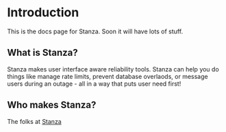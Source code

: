 # Introduction
 
This is the docs page for Stanza. Soon it will have lots of stuff.

## What is Stanza?

Stanza makes user interface aware reliability tools. Stanza can help you do things like manage rate limits, prevent database overlaods, or message users during an outage - all in a way that puts user need first!

## Who makes Stanza?

The folks at [Stanza](https://stanza.systems)